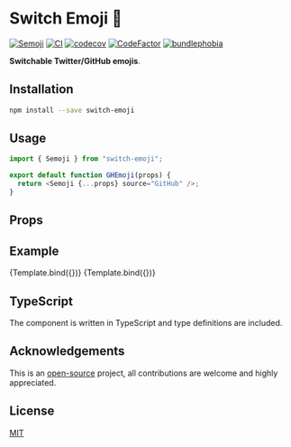 
<Meta title="switch-emoji" component={Semoji} />


# Switch Emoji 💃

[![Semoji](https://badgen.net/npm/v/switch-emoji)](https://www.npmjs.com/package/switch-emoji)
[![CI](https://github.com/MauricioRobayo/switch-emoji/actions/workflows/main.yml/badge.svg)](https://github.com/MauricioRobayo/switch-emoji/actions/workflows/main.yml)
[![codecov](https://codecov.io/gh/MauricioRobayo/switch-emoji/branch/main/graph/badge.svg?token=gkrRmHZHGB)](https://codecov.io/gh/MauricioRobayo/switch-emoji)
[![CodeFactor](https://www.codefactor.io/repository/github/mauriciorobayo/switch-emoji/badge)](https://www.codefactor.io/repository/github/mauriciorobayo/switch-emoji)
[![bundlephobia](https://badgen.net/bundlephobia/minzip/switch-emoji)](https://bundlephobia.com/package/switch-emoji)

**Switchable Twitter/GitHub emojis**.

## Installation

```sh
npm install --save switch-emoji
```

## Usage

```js
import { Semoji } from "switch-emoji";

export default function GHEmoji(props) {
  return <Semoji {...props} source="GitHub" />;
}
```

## Props

<ArgsTable />

## Example

<Canvas>
  <Story
    name="Twitter"
    args={{
      emoji: "🚀",
      source: "Twitter",
    }}
  >
    {Template.bind({})}
  </Story>
  <Story
    name="GitHub"
    args={{
      emoji: "🚀",
      source: "GitHub",
      height: "1.25em",
    }}
  >
    {Template.bind({})}
  </Story>
</Canvas>

## TypeScript

The component is written in TypeScript and type definitions are included.

## Acknowledgements

This is an [open-source](https://github.com/MauricioRobayo/switch-emoji) project, all contributions are welcome and highly appreciated.

## License

[MIT](https://github.com/MauricioRobayo/switch-emoji/blob/main/LICENSE)
